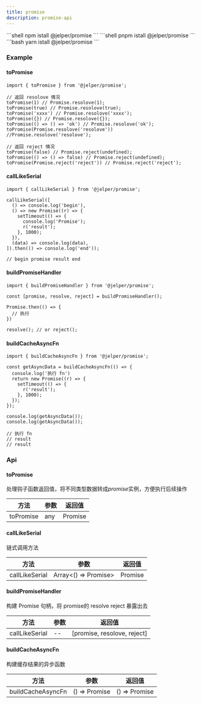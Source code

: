 ```yaml
---
title: promise
description: promise-api
---
```



<Tabs>
<TabItem value="npm" label="npm">
```shell
npm istall @jelper/promise
```
</TabItem>

<TabItem value="pnpm" label="pnpm">
```shell
pnpm istall @jelper/promise
```
</TabItem>

<TabItem value="yarn" label="yarn">
```bash
yarn istall @jelper/promise
```
</TabItem>
</Tabs>

### Example

#### toPromise

```tsx
import { toPromise } from '@jelper/promise';

// 返回 resolove 情况
toPromise(1) // Promise.resolove(1);
toPromise(true) // Promise.resolove(true);
toPromise('xxxx') // Promise.resolove('xxxx');
toPromise({}) // Promise.resolove({});
toPromise(() => () => 'ok') // Promise.resolove('ok');
toPromise(Promise.resolove('resolove')) //Promise.resolove('resolove');

// 返回 reject 情况
toPromise(false) // Promise.reject(undefined);
toPromise(() => () => false) // Promise.reject(undefined);
toPromise(Promise.reject('reject')) // Promise.reject('reject');

```

#### callLikeSerial

```tsx
import { callLikeSerial } from '@jelper/promise';

callLikeSerial([
  () => console.log('begin'),
  () => new Promise((r) => {
    setTimeout(() => {
      console.log('Promise');
      r('result');
    }, 1000);
  }),
  (data) => console.log(data),
]).then(() => console.log('end'));

// begin promise result end

```

#### buildPromiseHandler

```tsx
import { buildPromiseHandler } from '@jelper/promise';

const [promise, resolve, reject] = buildPromiseHandler();

Promise.then(() => {
  // 执行
})

resolve(); // or reject();

```

#### buildCacheAsyncFn

```tsx
import { buildCacheAsyncFn } from '@jelper/promise';

const getAsyncData = buildCacheAsyncFn(() => {
  console.log('执行 fn')
  return new Promise((r) => {
    setTimeout(() => {
      r('result');
    }, 1000);
  });
});

console.log(getAsyncData());
console.log(getAsyncData());

// 执行 fn
// result
// result

```

### Api

#### toPromise

处理钩子函数返回值，将不同类型数据转成<em>promise</em>实例，方便执行后续操作

| 方法       |    参数     | 返回值 |
|-------|-------|-------|
| toPromise  | any    | Promise |


#### callLikeSerial

链式调用方法

| 方法       |    参数     | 返回值 |
|-------|-------|-------|
| callLikeSerial  | Array\<() => Promise\>    | Promise |

#### buildPromiseHandler

构建 Promise 句柄，将 promise的 resolve reject 暴露出去

| 方法       |    参数     | 返回值 |
|-------|-------|-------|
| callLikeSerial  | --    | [promise, resolove, reject] |

#### buildCacheAsyncFn

构建缓存结果的异步函数

| 方法       |    参数     | 返回值 |
|-------|-------|-------|
| buildCacheAsyncFn  | () => Promise  | () => Promise |
